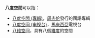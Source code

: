 '''八度空間'''可以指：
* [[八度空間_(專輯)|八度空間 (專輯)]]，[[周杰伦|周杰伦]]發行的國語專輯
* [[八度空间_(电视台)|八度空间 (电视台)]]，[[馬來西亞|馬來西亞]]電視台
* [[八维空间|八维空间]]，具有八個[[維度|維度]]的空間
{{disambig|Cat=四字消歧义}}